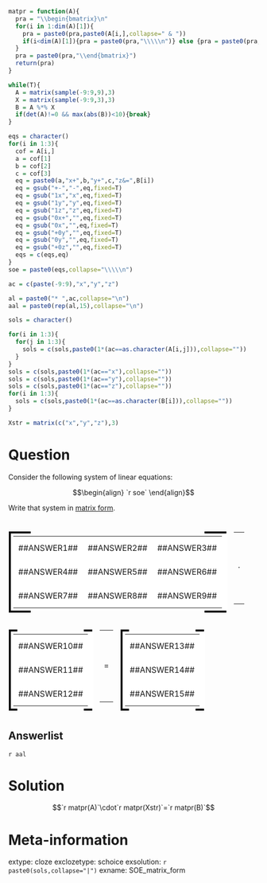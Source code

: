 ```r
matpr = function(A){
  pra = "\\begin{bmatrix}\n"
  for(i in 1:dim(A)[1]){
    pra = paste0(pra,paste0(A[i,],collapse=" & "))
    if(i<dim(A)[1]){pra = paste0(pra,"\\\\\n")} else {pra = paste0(pra,"\n")}
  }
  pra = paste0(pra,"\\end{bmatrix}")
  return(pra)
}

while(T){
  A = matrix(sample(-9:9,9),3)
  X = matrix(sample(-9:9,3),3)
  B = A %*% X
  if(det(A)!=0 && max(abs(B))<10){break}
}

eqs = character()
for(i in 1:3){
  cof = A[i,]
  a = cof[1]
  b = cof[2]
  c = cof[3]
  eq = paste0(a,"x+",b,"y+",c,"z&=",B[i])
  eq = gsub("+-","-",eq,fixed=T)
  eq = gsub("1x","x",eq,fixed=T)
  eq = gsub("1y","y",eq,fixed=T)
  eq = gsub("1z","z",eq,fixed=T)
  eq = gsub("0x+","",eq,fixed=T)
  eq = gsub("0x","",eq,fixed=T)
  eq = gsub("+0y","",eq,fixed=T)
  eq = gsub("0y","",eq,fixed=T)
  eq = gsub("+0z","",eq,fixed=T)
  eqs = c(eqs,eq)
}
soe = paste0(eqs,collapse="\\\\\n")

ac = c(paste(-9:9),"x","y","z")

al = paste0("* ",ac,collapse="\n")
aal = paste0(rep(al,15),collapse="\n")

sols = character()

for(i in 1:3){
  for(j in 1:3){
    sols = c(sols,paste0(1*(ac==as.character(A[i,j])),collapse=""))
  }
}
sols = c(sols,paste0(1*(ac=="x"),collapse=""))
sols = c(sols,paste0(1*(ac=="y"),collapse=""))
sols = c(sols,paste0(1*(ac=="z"),collapse=""))
for(i in 1:3){
  sols = c(sols,paste0(1*(ac==as.character(B[i])),collapse=""))
}

Xstr = matrix(c("x","y","z"),3)

```

Question
========

Consider the following system of linear equations:

$$\begin{align}
`r soe`
\end{align}$$

Write that system in [matrix form](https://en.wikipedia.org/wiki/System_of_linear_equations#Matrix_equation).

<style>
select.question_input {
width: 5em;
}

tr {height: 3em;}

.matrix-container {
display: inline-block;
padding: 1px;
margin: 1px;
white-space: nowrap;
background: linear-gradient(to right, black, black 10%, transparent 10%,transparent 90%,black 90%,black);
}

.op-container {
display: inline-block;
padding: 5px;
margin: 5px;
}

.matrix {
    padding: 5px;
    margin: 3px;
    background: white;
}

.matrix td {
    padding: 10px;    
    text-align: center;
}

</style>

<div class="matrix-container">
  <table class="matrix">
  <tr>
  <td>##ANSWER1##</td><td>##ANSWER2##</td><td>##ANSWER3##</td>
  </tr>
  <tr>
  <td>##ANSWER4##</td><td>##ANSWER5##</td><td>##ANSWER6##</td>
  </tr>
  <tr>
  <td>##ANSWER7##</td><td>##ANSWER8##</td><td>##ANSWER9##</td>
  </tr>
  </table>
</div>
<div class="op-container">
<table>
  <tr>
  <td> </td>
  </tr>
  <tr>
  <td>$\cdot$</td>
  </tr>
  <tr>
  <td></td>
  </tr>
</table>
</div>
<div class="matrix-container">
  <table class="matrix">
  <tr>
  <td>##ANSWER10##</td>
  </tr>
  <tr>
  <td>##ANSWER11##</td>
  </tr>
  <tr>
  <td>##ANSWER12##</td>
  </tr>
  </table>
</div>
<div class="op-container">
 <table>
  <tr>
  <td> </td>
  </tr>
  <tr>
  <td> = </td>
  </tr>
  <tr>
  <td></td>
  </tr>
</table>
</div>
<div class="matrix-container">
  <table class="matrix">
  <tr>
  <td>##ANSWER13##</td>
  </tr>
  <tr>
  <td>##ANSWER14##</td>
  </tr>
  <tr>
  <td>##ANSWER15##</td>
  </tr>
  </table>
</div>


Answerlist
--------

`r aal`


Solution
========

$$`r matpr(A)`\cdot`r matpr(Xstr)`=`r matpr(B)`$$



Meta-information
============
extype: cloze
exclozetype: schoice
exsolution: `r paste0(sols,collapse="|")`
exname: SOE_matrix_form